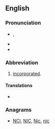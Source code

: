 ==English==

===Pronunciation===
* {{IPA|/ɪŋk/}}, {{SAMPA|/INk/}}
* {{homophones|iŋk}}
* {{rhymes|ɪŋk}}

===Abbreviation===
{{en-abbr}}

# [[incorporated]].

====Translations====
* {{term|株||from [[株式会社]]|tr=かぶ, kabu|sc=Jpan|lang=ja}}

===Anagrams===
* [[NCI#English|NCI]], [[NIC#English|NIC]], [[Nic#English|Nic]], [[nic#English|nic]]